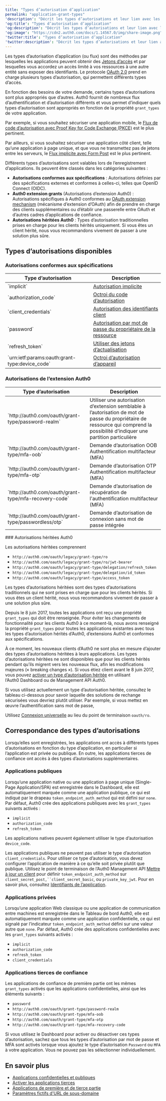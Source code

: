 ```yaml
---
title: "Types d’autorisation d’application"
permalink: "application-grant-types"
'description': "Décrit les types d’autorisations et leur lien avec les applications."
'og:title': "Types d’autorisation d’application"
'og:description': "Décrit les types d’autorisations et leur lien avec les applications."
'og:image': "https://cdn2.auth0.com/docs/1.14567.0/img/share-image.png"
'twitter:title': "Types d’autorisation d’application"
'twitter:description': "Décrit les types d’autorisations et leur lien avec les applications."
---
```


Les types d’autorisation d’application (ou flux) sont des méthodes par lesquelles les applications peuvent obtenir des [Jetons d’accès](/docs/fr-ca/secure/tokens/access-tokens) et par lesquelles vous accordez un accès limité à vos ressources à une autre entité sans exposer des identifiants. Le protocole [OAuth 2.0](/docs/fr-ca/get-started/authentication-and-authorization-flow/which-oauth-2-0-flow-should-i-use) prend en charge plusieurs types d’autorisation, qui permettent différents types d’accès.

En fonction des besoins de votre demande, certains types d’autorisations sont plus appropriés que d’autres. Auth0 fournit de nombreux flux d’authentification et d’autorisation différents et vous permet d’indiquer quels types d’autorisation sont appropriés en fonction de la propriété `grant_types` de votre application.

Par exemple, si vous souhaitez sécuriser une application mobile, le [Flux de code d’autorisation avec Proof Key for Code Exchange (PKCE)](/docs/fr-ca/get-started/authentication-and-authorization-flow/authorization-code-flow-with-pkce) est le plus pertinent.

Par ailleurs, si vous souhaitez sécuriser une application côté client, telle qu’une application à page unique, et que vous ne transmettez pas de jetons entre les serveurs, le [Flux implicite avec Form Post](/docs/fr-ca/get-started/authentication-and-authorization-flow/implicit-flow-with-form-post) est le plus pertinent.

Différents types d’autorisations sont valables lors de l’enregistrement d’applications. Ils peuvent être classés dans les catégories suivantes :

* **Autorisations conformes aux spécifications** : Autorisations définies par des spécifications externes et conformes à celles-ci, telles que <Tooltip href="/docs/docs/fr-ca/glossary?term=openid" tip="OpenID
Norme ouverte d’authentification qui permet aux applications de vérifier l’identité des utilisateurs sans avoir à collecter leurs informations de connexion." cta="Voir le glossaire">OpenID</Tooltip> Connect (OIDC).
* **Auth0 extension grants** (Autorisations d’extension Auth0) : Autorisations spécifiques à Auth0 conformes au [OAuth extension mechanism](https://tools.ietf.org/html/rfc6749#section-4.5) (mécanisme d’extension d’<Tooltip href="/docs/docs/fr-ca/glossary?term=oath2" tip="OAuth 2.0
Cadre d’applications d’autorisation qui définit les protocoles d’autorisation et les flux de production." cta="Voir le glossaire">OAuth</Tooltip>) afin de prendre en charge des clients supplémentaires ou d’établir une passerelle entre OAuth et d’autres cadres d’applications de confiance.
* **Autorisations héritées Auth0** : Types d’autorisation traditionnelles prises en charge pour les clients hérités uniquement. Si vous êtes un client hérité, nous vous recommandons vivement de passer à une solution plus sûre.

## Types d’autorisations disponibles

### Autorisations conformes aux spécifications

<table class="table"><thead>
<tr>
<th>Type d’autorisation</th>
<th>Description</th>
</tr>
</thead>
<tbody>
<tr>
<td>`implicit`</td>
<td><a href="https://auth0.com/docs/flows/implicit-flow-with-form-post" title="Flux implicite avec Form Post">Autorisation implicite</a></td>
</tr>
<tr>
<td>`authorization_code`</td>
<td><a href="https://auth0.com/docs/flows/authorization-code-flow" title="Flux de code d’autorisation">Octroi du code d’autorisation</a></td>
</tr>
<tr>
<td>`client_credentials`</td>
<td><a href="https://auth0.com/docs/flows/client-credentials-flow" title="Flux des identifiants client">Autorisation des identifiants client</a></td>
</tr>
<tr>
<td>`password`</td>
<td><a href="https://auth0.com/docs/flows/resource-owner-password-flow" title="Flux de mot de passe du propriétaire de ressource">Autorisation par mot de passe du propriétaire de la ressource</a></td>
</tr>
<tr>
<td>`refresh_token`</td>
<td><a href="https://auth0.com/docs/tokens/refresh-tokens/use-refresh-tokens" title="Utiliser des jetons d’actualisation">Utiliser des jetons d’actualisation</a></td>
</tr>
<tr>
<td>`urn:ietf:params:oauth:grant-type:device_code`</td>
<td><a href="https://auth0.com/docs/flows/device-authorization-flow" title="Flux d’autorisation d’appareil">Octroi d’autorisation d’appareil</a></td>
</tr>
</tbody>
</table>

### Autorisations de l’extension Auth0

<table class="table"><thead>
<tr>
<th>Type d’autorisation</th>
<th>Description</th>
</tr>
</thead>
<tbody>
<tr>
<td>`http://auth0.com/oauth/grant-type/password-realm`</td>
<td>Utiliser une autorisation d’extension semblable à l’autorisation de mot de passe du propriétaire de ressource qui comprend la possibilité d’indiquer une partition particulière</td>
</tr>
<tr>
<td>`http://auth0.com/oauth/grant-type/mfa-oob`</td>
<td>Demande d’autorisation OOB Authentification multifacteur (MFA)</td>
</tr>
<tr>
<td>`http://auth0.com/oauth/grant-type/mfa-otp`</td>
<td>Demande d’autorisation OTP Authentification multifacteur (MFA)</td>
</tr>
<tr>
<td>`http://auth0.com/oauth/grant-type/mfa-recovery-code`</td>
<td>Demande d’autorisation de récupération de l'authentification multifacteur (MFA)</td>
</tr>
<tr>
<td>`http://auth0.com/oauth/grant-type/passwordless/otp`</td>
<td>Demande d’autorisation de connexion sans mot de passe intégrée</td>
</tr>
</tbody>
</table>
### Autorisations héritées Auth0

Les autorisations héritées comprennent

* `http://auth0.com/oauth/legacy/grant-type/ro`
* `http://auth0.com/oauth/legacy/grant-type/ro/jwt-bearer`
* `http://auth0.com/oauth/legacy/grant-type/delegation/refresh_token`
* `http://auth0.com/oauth/legacy/grant-type/delegation/id_token`
* `http://auth0.com/oauth/legacy/grant-type/access_token`

Les types d’autorisations héritées sont des types d’autorisations traditionnels qui ne sont prises en charge que pour les clients hérités. Si vous êtes un client hérité, nous vous recommandons vivement de passer à une solution plus sûre.

Depuis le 8 juin 2017, toutes les applications ont reçu une propriété `grant_types` qui doit être renseignée. Pour éviter les changements de fonctionnalité pour les clients Auth0 à ce moment-là, nous avons renseigné la propriété `grant_types` pour toutes les applications existantes avec tous les types d’autorisation hérités d’Auth0, d’extensions Auth0 et conformes aux spécifications.

À ce moment, les nouveaux clients d’Auth0 ne sont plus en mesure d’ajouter des types d’autorisations héritées à leurs applications. Les types d’autorisations héritées ne sont disponibles que pour les clients hérités pendant qu’ils migrent vers les nouveaux flux, afin les modifications majeures (« breaking changes »). Si vous étiez client avant le 8 juin 2017, vous pouvez [activer un type d’autorisation héritée](/docs/fr-ca/get-started/applications/update-grant-types) en utilisant l’Auth0 Dashboard ou de Management API Auth0.

Si vous utilisez actuellement un type d’autorisation héritée, consultez le tableau ci-dessous pour savoir laquelle des solutions de rechange sécurisées vous devriez plutôt utiliser. Par exemple, si vous mettez en œuvre l’authentification sans mot de passe,

Utilisez [Connexion universelle](/docs/fr-ca/authenticate/login/auth0-universal-login) au lieu du point de terminaison `oauth/ro`.

## Correspondance des types d’autorisations

Lorsqu’elles sont enregistrées, les applications ont accès à différents types d’autorisations en fonction du type d’application, en particulier si l’application est privée ou publique. En outre, les applications tierces de confiance ont accès à des types d’autorisations supplémentaires.

### Applications publiques

Lorsqu’une application native ou une application à page unique (Single-Page Application/SPA) est enregistrée dans le Dashboard, elle est automatiquement marquée comme une application publique, ce qui est indiqué par le drapeau `token_endpoint_auth_method` qui est défini sur `none`. Par défaut, Auth0 crée des applications publiques avec les `grant_types` suivants activés :

* `implicit`
* `authorization_code`
* `refresh_token`

Les applications natives peuvent également utiliser le type d’autorisation `device_code`.

Les applications publiques ne peuvent pas utiliser le type d’autorisation `client_credentials`. Pour utiliser ce type d’autorisation, vous devez configurer l’application de manière à ce qu’elle soit privée plutôt que publique. Utilisez le point de terminaison de l’Auth0 <Tooltip href="/docs/docs/fr-ca/glossary?term=management-api" tip="Management API
Un produit permettant aux clients d’effectuer des tâches administratives." cta="Voir le glossaire">Management API</Tooltip> [Mettre à jour un client](https://auth0.com/docs/api/management/v2#!/Clients/patch_clients_by_id) pour définir `token_endpoint_auth_method` sur `client_secret_post,``client_secret_basic`, ou `private_key_jwt`. Pour en savoir plus, consultez [Identifiants de l’application](/docs/fr-ca/secure/application-credentials).

### Applications privées

Lorsqu’une application Web classique ou une application de communication entre machines est enregistrée dans le Tableau de bord Auth0, elle est automatiquement marquée comme une application confidentielle, ce qui est signalé par l’indicateur `token_endpoint_auth_method` défini sur une valeur autre que `none`. Par défaut, Auth0 crée des applications confidentielles avec les `grant_types` suivants activés :

* `implicit`
* `authorization_code`
* `refresh_token`
* `client_credentials`

### Applications tierces de confiance

Les applications de confiance de première partie ont les mêmes `grant_types` activés que les applications confidentielles, ainsi que les éléments suivants :

* `password`
* `http://auth0.com/oauth/grant-type/password-realm`
* `http://auth0.com/oauth/grant-type/mfa-oob`
* `http://auth0.com/oauth/grant-type/mfa-otp`
* `http://auth0.com/oauth/grant-type/mfa-recovery-code`

Si vous utilisez le Dashboard pour activer ou désactiver ces types d’autorisation, sachez que tous les types d’autorisation par mot de passe et <Tooltip href="/docs/docs/fr-ca/glossary?term=multifactor-authentication" tip="Authentification multifacteur (MFA)
Processus d’authentification de l’utilisateur qui utilise un facteur en plus du nom d’utilisateur et du mot de passe, tel qu’un code par SMS." cta="Voir le glossaire">MFA</Tooltip> sont activés lorsque vous ajoutez le type d’autorisation `Password` ou `MFA` à votre application. Vous ne pouvez pas les sélectionner individuellement.

## En savoir plus

* [Applications confidentielles et publiques](/docs/fr-ca/get-started/applications/confidential-and-public-applications)
* [Activer les applications tierces](/docs/fr-ca/get-started/applications/confidential-and-public-applications/enable-third-party-applications)
* [Applications de première et de tierce partie](/docs/fr-ca/get-started/applications/confidential-and-public-applications/first-party-and-third-party-applications)
* [Paramètres fictifs d'URL de sous-domaine](/docs/fr-ca/get-started/applications/wildcards-for-subdomains)